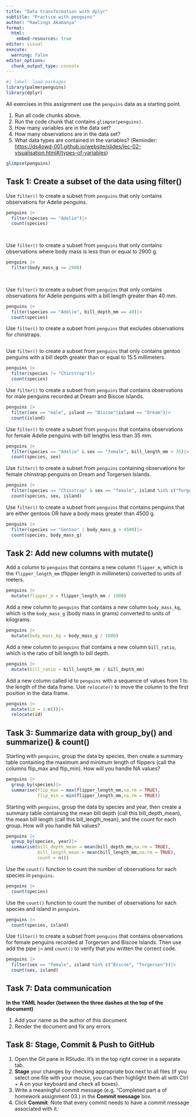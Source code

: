 ```yaml
---
title: "Data transformation with dplyr"
subtitle: "Practice with penguins"
author: "Rawlings Akamanya"
format:
  html:
    embed-resources: true
editor: visual
execute:
  warning: false
editor_options: 
  chunk_output_type: console
---
```


```r
#| label: load-packages
library(palmerpenguins)
library(dplyr)
```

All exercises in this assignment use the `penguins` data as a starting point.

1.  Run all code chunks above.
2.  Run the code chunk that contains `glimpse(penguins)`.
3.  How many variables are in the data set?
4.  How many observations are in the data set?
5.  What data types are contained in the variables? (Reminder: <https://ds4owd-001.github.io/website/slides/lec-02-visualisation.html#/types-of-variables>)

```r
glimpse(penguins)
```

## Task 1: Create a subset of the data using filter()

Use `filter()` to create a subset from `penguins` that only contains observations for Adelie penguins.

```r
penguins |>
  filter(species == "Adelie")|>
  count(species)

  
```

Use `filter()` to create a subset from `penguins` that only contains observations where body mass is less than or equal to 2900 g.

```r
penguins |>
  filter(body_mass_g <= 2900)

  
```

Use `filter()` to create a subset from `penguins` that only contains observations for Adelie penguins with a bill length greater than 40 mm.

```r
penguins |>
  filter(species == "Adelie", bill_depth_mm == 40)|>
  count(species)
```

Use `filter()` to create a subset from `penguins` that excludes observations for chinstraps.

```r

```

Use `filter()` to create a subset from `penguins` that only contains gentoo penguins with a bill depth greater than or equal to 15.5 millimeters.

```r
penguins |>
  filter(species != "Chinstrap")|>
  count(species)
```

Use `filter()` to create a subset from `penguins` that contains observations for male penguins recorded at Dream and Biscoe Islands.

```r
penguins |>
  filter(sex == "male", island == "Biscoe"|island == "Dream")|>
  count(island)
```

Use `filter()` to create a subset from `penguins` that contains observations for female Adelie penguins with bill lengths less than 35 mm.

```r
penguins |>
  filter(species == "Adelie" & sex == "female", bill_length_mm < 35)|>
  count(species, sex)
```

Use `filter()` to create a subset from `penguins` containing observations for female chinstrap penguins on Dream and Torgersen Islands.

```r
penguins |>
  filter(species == "Chinstrap" & sex == "female", island %in% c("Torgersen","Dream"))|>
  count(species, sex, island)
```

Use `filter()` to create a subset from `penguins` that contains penguins that are either gentoos OR have a body mass greater than 4500 g.

```r
penguins |>
  filter(species == "Gentoo" | body_mass_g > 4500)|>
  count(species, body_mass_g)
```

## Task 2: Add new columns with mutate()

Add a column to `penguins` that contains a new column `flipper_m`, which is the `flipper_length_mm` (flipper length in millimeters) converted to units of meters.

```r
penguins |>
  mutate(flipper_m = flipper_length_mm / 1000)
```

Add a new column to `penguins` that contains a new column `body_mass_kg`, which is the `body_mass_g` (body mass in grams) converted to units of kilograms.

```r
penguins |>
  mutate(body_mass_kg = body_mass_g / 1000)
```

Add a new column to `penguins` that contains a new column `bill_ratio`, which is the ratio of bill length to bill depth.

```r
penguins |>
  mutate(bill_ratio = bill_length_mm / bill_depth_mm)
```

Add a new column called id to `penguins` with a sequence of values from 1 to the length of the data frame. Use `relocate()` to move the column to the first position in the data frame.

```r
penguins |>
  mutate(id = 1:n())|> 
  relocate(id)
```

## Task 3: Summarize data with group_by() and summarize() & count()

Starting with `penguins`, group the data by species, then create a summary table containing the maximum and minimum length of flippers (call the columns flip_max and flip_min). How will you handle NA values?

```r
penguins |>
  group_by(species)|>
  summarise(flip_max = max(flipper_length_mm,na.rm = TRUE), 
            flip_min = min(flipper_length_mm,na.rm = TRUE))
```

Starting with `penguins`, group the data by species and year, then create a summary table containing the mean bill depth (call this bill_depth_mean), the mean bill length (call this bill_length_mean), and the count for each group. How will you handle NA values?

```r
penguins |>
  group_by(species, year)|>
  summarise(bill_depth_mean = mean(bill_depth_mm,na.rm = TRUE), 
            bill_length_mean = mean(bill_length_mm,na.rm = TRUE),
            count = n())

```

Use the `count()` function to count the number of observations for each species in `penguins`.

```r
penguins |>
  count(species)
```

Use the `count()` function to count the number of observations for each species and island in `penguins`.

```r
penguins |>
  count(species, island)
```

Use `filter()` to create a subset from `penguins` that contains observations for female penguins recorded at Torgersen and Biscoe Islands. Then use add the pipe `|>` and `count()` to verify that you written the correct code.

```r
penguins |>
  filter(sex == "female", island %in% c("Biscoe", "Torgersen"))|>
  count(sex, island)
```

## Task 7: Data communication

**In the YAML header (between the three dashes at the top of the document)**

1.  Add your name as the author of this document
2.  Render the document and fix any errors

## Task 8: Stage, Commit & Push to GitHub

1.  Open the Git pane in RStudio. It's in the top right corner in a separate tab.
2.  **Stage** your changes by checking appropriate box next to all files (if you select one file with your mouse, you can then highlight them all with Ctrl + A on your keyboard and check all boxes).
3.  Write a meaningful commit message (e.g. "Completed part a of homework assignment 03.) in the **Commit message** box.
4.  Click **Commit**. Note that every commit needs to have a commit message associated with it.
